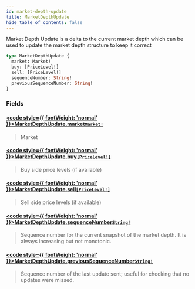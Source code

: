 ```yaml
---
id: market-depth-update
title: MarketDepthUpdate
hide_table_of_contents: false
---
```








Market Depth Update is a delta to the current market depth which can be used to update the
market depth structure to keep it correct

```graphql
type MarketDepthUpdate {
  market: Market!
  buy: [PriceLevel!]
  sell: [PriceLevel!]
  sequenceNumber: String!
  previousSequenceNumber: String!
}
```


### Fields

#### [<code style={{ fontWeight: 'normal' }}>MarketDepthUpdate.<b>market</b></code>](#)<Bullet />[`Market!`](/docs/testnet/graphql/objects/market) <Badge class="secondary" text="non-null"/> <Badge class="secondary" text="object"/>
> Market
> 

#### [<code style={{ fontWeight: 'normal' }}>MarketDepthUpdate.<b>buy</b></code>](#)<Bullet />[`[PriceLevel!]`](/docs/testnet/graphql/objects/price-level) <Badge class="secondary" text="list"/> <Badge class="secondary" text="object"/>
> Buy side price levels (if available)
> 

#### [<code style={{ fontWeight: 'normal' }}>MarketDepthUpdate.<b>sell</b></code>](#)<Bullet />[`[PriceLevel!]`](/docs/testnet/graphql/objects/price-level) <Badge class="secondary" text="list"/> <Badge class="secondary" text="object"/>
> Sell side price levels (if available)
> 

#### [<code style={{ fontWeight: 'normal' }}>MarketDepthUpdate.<b>sequenceNumber</b></code>](#)<Bullet />[`String!`](/docs/testnet/graphql/scalars/string) <Badge class="secondary" text="non-null"/> <Badge class="secondary" text="scalar"/>
> Sequence number for the current snapshot of the market depth. It is always increasing but not monotonic.
> 

#### [<code style={{ fontWeight: 'normal' }}>MarketDepthUpdate.<b>previousSequenceNumber</b></code>](#)<Bullet />[`String!`](/docs/testnet/graphql/scalars/string) <Badge class="secondary" text="non-null"/> <Badge class="secondary" text="scalar"/>
> Sequence number of the last update sent; useful for checking that no updates were missed.
> 





